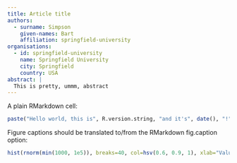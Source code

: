 ```yaml
---
title: Article title
authors:
  - surname: Simpson
    given-names: Bart
    affiliation: springfield-university
organisations:
  - id: springfield-university
    name: Springfield University
    city: Springfield
    country: USA
abstract: |
  This is pretty, ummm, abstract
---
```


A plain RMarkdown cell:

```r
paste("Hello world, this is", R.version.string, "and it's", date(), "!")
```

Figure captions should be translated to/from the RMarkdown fig.caption option:

```r
hist(rnorm(min(1000, 1e5)), breaks=40, col=hsv(0.6, 0.9, 1), xlab="Value", main="")
```
